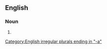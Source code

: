 ==English==

===Noun===
{{head|en|noun form}}

# {{plural of|en|appressorium}}

[[Category:English irregular plurals ending in "-a"]]